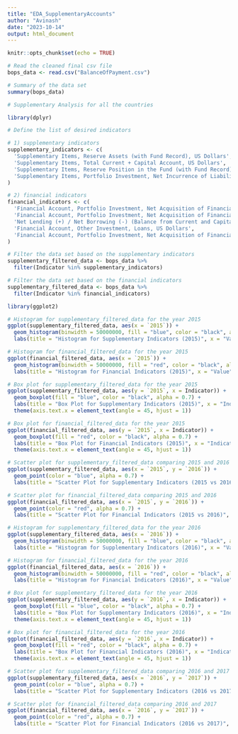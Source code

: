 ```yaml
---
title: "EDA_SupplementaryAccounts"
author: "Avinash"
date: "2023-10-14"
output: html_document
---
```


```r
knitr::opts_chunk$set(echo = TRUE)
```

```r
# Read the cleaned final csv file
bops_data <- read.csv("BalanceOfPayment.csv")

# Summary of the data set
summary(bops_data)
```

```r

# Supplementary Analysis for all the countries

library(dplyr)

# Define the list of desired indicators

# 1) supplementary indicators
supplementary_indicators <- c(
  'Supplementary Items, Reserve Assets (with Fund Record), US Dollars',
  'Supplementary Items, Total Current + Capital Account, US Dollars',
  'Supplementary Items, Reserve Position in the Fund (with Fund Record), US Dollars',
  'Supplementary Items, Portfolio Investment, Net Incurrence of Liabilities (Excluding Exceptional Financing), US Dollars'
)

# 2) financial indicators
financial_indicators <- c(
  'Financial Account, Portfolio Investment, Net Acquisition of Financial Assets, US Dollars',
  'Financial Account, Portfolio Investment, Net Acquisition of Financial Assets, Equity and Investment Fund Shares, US Dollars',
  'Net Lending (+) / Net Borrowing (-) (Balance from Current and Capital Account), US Dollars',
  'Financial Account, Other Investment, Loans, US Dollars',
  'Financial Account, Portfolio Investment, Net Acquisition of Financial Assets, Debt Securities, US Dollars'
)

# Filter the data set based on the supplementary indicators
supplementary_filtered_data <- bops_data %>%
  filter(Indicator %in% supplementary_indicators)

# Filter the data set based on the financial indicators
supplementary_filtered_data <- bops_data %>%
  filter(Indicator %in% financial_indicators)
```

```r
library(ggplot2)

# Histogram for supplementary_filtered_data for the year 2015
ggplot(supplementary_filtered_data, aes(x = `2015`)) + 
  geom_histogram(binwidth = 50000000, fill = "blue", color = "black", alpha = 0.7) + 
  labs(title = "Histogram for Supplementary Indicators (2015)", x = "Value", y = "Frequency")

# Histogram for financial_filtered_data for the year 2015
ggplot(financial_filtered_data, aes(x = `2015`)) + 
  geom_histogram(binwidth = 50000000, fill = "red", color = "black", alpha = 0.7) + 
  labs(title = "Histogram for Financial Indicators (2015)", x = "Value", y = "Frequency")

```

```r
# Box plot for supplementary_filtered_data for the year 2015
ggplot(supplementary_filtered_data, aes(y = `2015`, x = Indicator)) + 
  geom_boxplot(fill = "blue", color = "black", alpha = 0.7) + 
  labs(title = "Box Plot for Supplementary Indicators (2015)", x = "Indicator", y = "Value") +
  theme(axis.text.x = element_text(angle = 45, hjust = 1))

# Box plot for financial_filtered_data for the year 2015
ggplot(financial_filtered_data, aes(y = `2015`, x = Indicator)) + 
  geom_boxplot(fill = "red", color = "black", alpha = 0.7) + 
  labs(title = "Box Plot for Financial Indicators (2015)", x = "Indicator", y = "Value") +
  theme(axis.text.x = element_text(angle = 45, hjust = 1))

```

```r
# Scatter plot for supplementary_filtered_data comparing 2015 and 2016
ggplot(supplementary_filtered_data, aes(x = `2015`, y = `2016`)) + 
  geom_point(color = "blue", alpha = 0.7) + 
  labs(title = "Scatter Plot for Supplementary Indicators (2015 vs 2016)", x = "2015", y = "2016")

# Scatter plot for financial_filtered_data comparing 2015 and 2016
ggplot(financial_filtered_data, aes(x = `2015`, y = `2016`)) + 
  geom_point(color = "red", alpha = 0.7) + 
  labs(title = "Scatter Plot for Financial Indicators (2015 vs 2016)", x = "2015", y = "2016")
```

```r
# Histogram for supplementary_filtered_data for the year 2016
ggplot(supplementary_filtered_data, aes(x = `2016`)) + 
  geom_histogram(binwidth = 50000000, fill = "blue", color = "black", alpha = 0.7) + 
  labs(title = "Histogram for Supplementary Indicators (2016)", x = "Value", y = "Frequency")

# Histogram for financial_filtered_data for the year 2016
ggplot(financial_filtered_data, aes(x = `2016`)) + 
  geom_histogram(binwidth = 50000000, fill = "red", color = "black", alpha = 0.7) + 
  labs(title = "Histogram for Financial Indicators (2016)", x = "Value", y = "Frequency")

```

```r
# Box plot for supplementary_filtered_data for the year 2016
ggplot(supplementary_filtered_data, aes(y = `2016`, x = Indicator)) + 
  geom_boxplot(fill = "blue", color = "black", alpha = 0.7) + 
  labs(title = "Box Plot for Supplementary Indicators (2016)", x = "Indicator", y = "Value") +
  theme(axis.text.x = element_text(angle = 45, hjust = 1))

# Box plot for financial_filtered_data for the year 2016
ggplot(financial_filtered_data, aes(y = `2016`, x = Indicator)) + 
  geom_boxplot(fill = "red", color = "black", alpha = 0.7) + 
  labs(title = "Box Plot for Financial Indicators (2016)", x = "Indicator", y = "Value") +
  theme(axis.text.x = element_text(angle = 45, hjust = 1))

```

```r
# Scatter plot for supplementary_filtered_data comparing 2016 and 2017
ggplot(supplementary_filtered_data, aes(x = `2016`, y = `2017`)) + 
  geom_point(color = "blue", alpha = 0.7) + 
  labs(title = "Scatter Plot for Supplementary Indicators (2016 vs 2017)", x = "2016", y = "2017")

# Scatter plot for financial_filtered_data comparing 2016 and 2017
ggplot(financial_filtered_data, aes(x = `2016`, y = `2017`)) + 
  geom_point(color = "red", alpha = 0.7) + 
  labs(title = "Scatter Plot for Financial Indicators (2016 vs 2017)", x = "2016", y = "2017")
```
